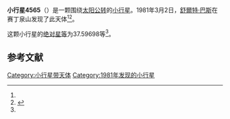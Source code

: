 {{Infobox planet
| bgcolour = #FFFFC0
| name = 4565 Grossman
| symbol = 
| image = 
| caption = 
| discovery = yes
| discovery_ref = 
| discoverer = [[舒爾特·巴斯|舒爾特·巴斯]]
| discovery_site = [[赛丁泉山|赛丁泉山]] 
| discovered = 1981年3月2日
| designations = yes
| mp_name = 
| named_after = 
| alt_names = 1981 EZ17/ 1981 ED
| mp_category = [[主带小行星|主带小行星]]
| orbit_ref = <ref name="a">[http://ssd.jpl.nasa.gov/sbdb.cgi?sstr=4565 4565 Grossman] {{Wayback|url=http://ssd.jpl.nasa.gov/sbdb.cgi?sstr=4565 |date=20210717063005 }}，小行星數據庫瀏覽器（JPL Small-Body Database Browser）－[[美国国家航空航天局|美国国家航空航天局]]喷气推进实验室</ref>
| epoch = 2456400.5 (2013年4月18日更新)
| aphelion = {{convert|2.8966396|AU|km|3|abbr=on|lk=out}}
| perihelion = {{convert|2.2446264|AU|km|3|abbr=on}}
| semimajor = {{convert|2.5706330|AU|km|3|abbr=on}}
| eccentricity = 0.1268196
| period = 1505.422973 [[日|日]]<br />4.12[[儒略年|儒略年]]
| avg_speed = 
| inclination = 14.72259
| asc_node = 174.50235
| mean_anomaly = 
| arg_peri = 37.59698
| satellites = 
| physical_characteristics = yes
| dimensions = 
| mass = 
| density = 
| surface_grav = 
| escape_velocity = 
| sidereal_day = 
| axial_tilt = 
| pole_ecliptic_lat = 
| pole_ecliptic_lon = 
| albedo = 
| temperatures= 
| temp_name1 = 
| mean_temp_1 = 
| max_temp_1 = 
| temp_name2 = 
| max_temp_2 = 
| spectral_type = 
| abs_magnitude = 37.59698
}}

'''小行星4565'''（{{lang-en|4565 Grossman}}）是一颗围绕[[太阳|太阳]][[公转|公转]]的[[小行星|小行星]]。1981年3月2日，[[舒爾特·巴斯|舒爾特·巴斯]]在赛丁泉山发现了此天体<ref name="a" /><ref>{{cite news|title=小行星列表|url=http://cfa-www.harvard.edu/iau/lists/NumberedMPs.txt|accessdate=2013-07-08|newspaper=哈佛大学|archive-date=2008-05-17|archive-url=https://web.archive.org/web/20080517010638/http://cfa-www.harvard.edu/iau/lists/NumberedMPs.txt|dead-url=no}}</ref>。

这颗小行星的[[绝对星等|绝对星等]]为37.59698等<ref name="a" />。

==参考文献==
{{reflist}}
{{Minor Planet Number|[[小行星4564|小行星4564]]|[[小行星4566|小行星4566]]}}

{{小天体}}

[[Category:小行星带天体|Category:小行星带天体]]
[[Category:1981年发现的小行星|Category:1981年发现的小行星]]

{{asteroid-stub}}